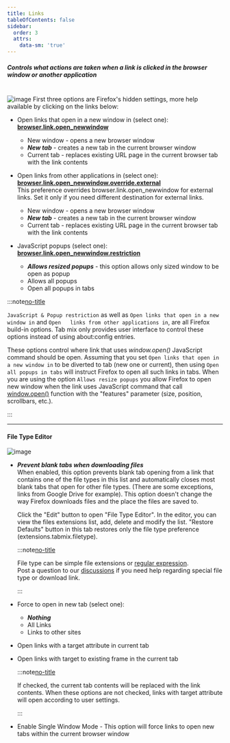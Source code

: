 ```yaml
---
title: Links
tableOfContents: false
sidebar:
  order: 3
  attrs:
    data-sm: 'true'
---
```



##### Controls what actions are taken when a link is clicked in the browser window or another application

<br />

<Image class="help-img" src={linksImage} alt="image" />
First three options are Firefox's hidden settings, more help available by clicking on the links below:

- Open links that open in a new window in (select one):
  [<b>browser.link.open_newwindow</b>][OPEN_NEWWINDOW]

  - New window - opens a new browser window
  - **_New tab_** - creates a new tab in the current browser window
  - Current tab - replaces existing URL page in the current browser tab with the link contents

- Open links from other applications in (select one):
  [<b>browser.link.open_newwindow.override.external</b>][OPEN_NEWWINDOW] <br /> This preference
  overrides browser.link.open_newwindow for external links. Set it only if you need different
  destination for external links.

  - New window - opens a new browser window
  - **_New tab_** - creates a new tab in the current browser window
  - Current tab - replaces existing URL page in the current browser tab with the link contents

- JavaScript popups (select one):
  [<b>browser.link.open_newwindow.restriction</b>](http://kb.mozillazine.org/Browser.link.open_newwindow.restriction)
  - **_Allows resized popups_** - this option allows only sized window to be open as popup
  - Allows all popups
  - Open all popups in tabs

:::note[no-title]

`JavaScript & Popup restriction` as well as `Open links that open in a new window in` and
`Open   links from other applications in`, are all Firefox build-in options. Tab mix only provides
user interface to control these options instead of using about\:config entries. <br />

These options control where link that uses _window.open()_ JavaScript command should be open.
Assuming that you set `Open links that open in a new window in` to be diverted to tab (new one or
current), then using `Open all popups in tabs` will instruct Firefox to open all such links in tabs.
When you are using the option `Allows resize popups` you allow Firefox to open new window when the
link uses JavaScript command that call
[window.open()](https://developer.mozilla.org/en-US/docs/Web/API/Window/open) function with the
"features" parameter (size, position, scrollbars, etc.).

:::

---

#### File Type Editor

<a name="file-type-editor"></a>
<Image class="help-img" src={fileTypeEditorImage} alt="image" />

- **_Prevent blank tabs when downloading files_** <br />When enabled, this option prevents blank tab
  opening from a link that contains one of the file types in this list and automatically closes most
  blank tabs that open for other file types. (There are some exceptions, links from Google Drive for
  example). This option doesn't change the way Firefox downloads files and the place the files are
  saved to. <br />

  Click the "Edit" button to open "File Type Editor". In the editor, you can view the files
  extensions list, add, delete and modify the list. "Restore Defaults" button in this tab restores
  only the file type preference (extensions.tabmix.filetype).

  :::note[no-title]

  File type can be simple file extensions or
  [regular expression](http://en.wikipedia.org/wiki/Regular_expression). <br /> Post a question to
  our [discussions](https://github.com/onemen/TabMixPlus/discussions) if you need help regarding
  special file type or download link.

  :::

- Force to open in new tab (select one):

  - **_Nothing_**
  - All Links
  - Links to other sites

- Open links with a target attribute in current tab

- Open links with target to existing frame in the current tab

  :::note[no-title]

  If checked, the current tab contents will be replaced with the link contents. When these options
  are not checked, links with target attribute will open according to user settings.

  :::

- Enable Single Window Mode - This option will force links to open new tabs within the current
  browser window

[OPEN_NEWWINDOW]: http://kb.mozillazine.org/Browser.link.open_newwindow
[no-title]: #
